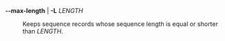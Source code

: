 **\--max-length** | **-L** _LENGTH_

: Keeps sequence records whose sequence length is equal or shorter than _LENGTH_.
